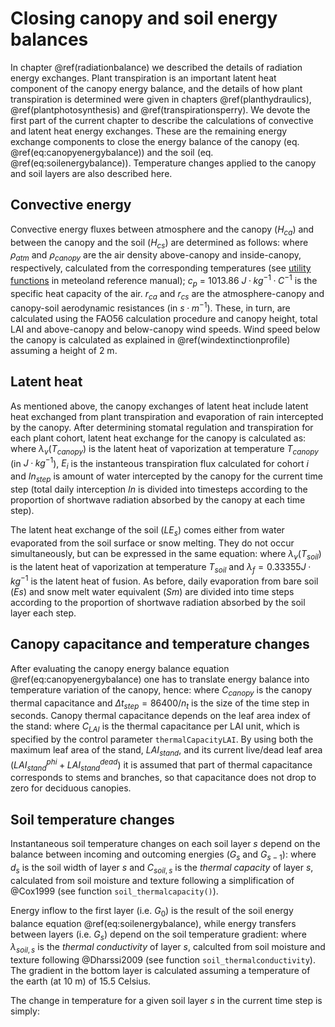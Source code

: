 # Closing canopy and soil energy balances {#closecanopysoilenergybalance}

In chapter \@ref(radiationbalance) we described the details of radiation energy exchanges. Plant transpiration is an important latent heat component of the canopy energy balance, and the details of how plant transpiration is determined were given in chapters \@ref(planthydraulics), \@ref(plantphotosynthesis) and \@ref(transpirationsperry). We devote the first part of the current chapter to describe the calculations of convective and latent heat energy exchanges. These are the remaining energy exchange components to close the energy balance of the canopy (eq. \@ref(eq:canopyenergybalance)) and the soil (eq. \@ref(eq:soilenergybalance)). Temperature changes applied to the canopy and soil layers are also described here.

## Convective energy

Convective energy fluxes between atmosphere and the canopy ($H_{ca}$) and between the canopy and the soil ($H_{cs}$) are determined as follows:
\begin{eqnarray}
H_{ca} &=& \frac{\rho_{atm} \cdot c_p}{r_{ca}}\cdot (T_{canopy} - T_{atm}) \\
H_{cs} &=& \frac{\rho_{canopy} \cdot c_p}{r_{cs}}\cdot (T_{canopy} - T_{soil})
\end{eqnarray}
where $\rho_{atm}$ and $\rho_{canopy}$ are the air density above-canopy and inside-canopy, respectively, calculated from the corresponding temperatures (see [utility functions](http://vegmod.ctfc.cat/meteolandbook/miscellaneous.html#physicalutils) in meteoland reference manual); $c_{p}$ = 1013.86 $J·kg^{-1}·C^{-1}$ is the specific heat capacity of the air. $r_{ca}$ and $r_{cs}$ are the atmosphere-canopy and canopy-soil aerodynamic resistances (in $s·m^{-1}$). These, in turn, are calculated using the FAO56 calculation procedure and canopy height, total LAI and above-canopy and below-canopy wind speeds. Wind speed below the canopy is calculated as explained in \@ref(windextinctionprofile) assuming a height of 2 m.

## Latent heat
As mentioned above, the canopy exchanges of latent heat include latent heat exchanged from plant transpiration and evaporation of rain intercepted by the canopy. After determining stomatal regulation and transpiration for each plant cohort, latent heat exchange for the canopy is calculated as:
\begin{equation}
LE_{c} = \lambda_v(T_{canopy}) \left(In_{step} + \sum_{i}{E_i} \right)
\end{equation}
where $\lambda_v(T_{canopy})$ is the latent heat of vaporization at temperature $T_{canopy}$ (in $J·kg^{-1}$), $E_i$ is the instanteous transpiration flux calculated for cohort $i$ and $In_{step}$ is amount of water intercepted by the canopy for the current time step (total daily interception $In$ is divided into timesteps according to the proportion of shortwave radiation absorbed by the canopy at each time step).

The latent heat exchange of the soil ($LE_s$) comes either from water evaporated from the soil surface or snow melting. They do not occur simultaneously, but can be expressed in the same equation:
\begin{equation}
LE_s = \lambda_v(T_{soil}) \cdot Es_{step} + \lambda_{f} \cdot Sm_{step}
\end{equation}
where $\lambda_v(T_{soil})$ is the latent heat of vaporization at temperature $T_{soil}$ and $\lambda_{f} = 0.33355J·kg^{-1}$ is the latent heat of fusion. As before, daily evaporation from bare soil ($Es$) and snow melt water equivalent ($Sm$) are divided into time steps according to the proportion of shortwave radiation absorbed by the soil layer each step.

## Canopy capacitance and temperature changes {#canopycapacitancetemperature}

After evaluating the canopy energy balance equation \@ref(eq:canopyenergybalance) one has to translate energy balance into temperature variation of the canopy, hence:
\begin{equation}
\Delta T_{canopy} =  \Delta t_{step} \cdot \frac{K_{abs,ca} + (L_{abs,ca} - L_{em,c}) + (L_{abs,cs} - L_{em,c}) - LE_{c} - H_{ca} - H_{cs}}{C_{canopy}}
\end{equation}
where $C_{canopy}$ is the canopy thermal capacitance and $\Delta t_{step} = 86400/n_t$ is the size of the time step in seconds. Canopy thermal capacitance depends on the leaf area index of the stand:
\begin{equation}
C_{canopy} = C_{LAI} \cdot \frac{0.8 \cdot LAI_{stand} + 1.2 \cdot (LAI_{stand}^{phi} + \cdot LAI_{stand}^{dead})}{2}
\end{equation}
where $C_{LAI}$ is the thermal capacitance per LAI unit, which is specified by the control parameter `thermalCapacityLAI`. By using both the maximum leaf area of the stand, $LAI_{stand}$, and its current live/dead leaf area ($LAI_{stand}^{phi}+LAI_{stand}^{dead}$) it is assumed that part of thermal capacitance corresponds to stems and branches, so that capacitance does not drop to zero for deciduous canopies.

## Soil temperature changes

Instantaneous soil temperature changes on each soil layer $s$ depend on the balance between incoming and outcoming energies ($G_s$ and $G_{s-1}$):
\begin{equation}
C_{soil,s} \cdot \frac{\delta T_{soil,s}}{\delta t} = \frac{G_s - G_{s-1}}{d_s}
\end{equation}
where $d_s$ is the soil width of layer $s$ and $C_{soil,s}$ is the *thermal capacity* of layer $s$, calculated from soil moisture and texture following a simplification of @Cox1999 (see function `soil_thermalcapacity()`).

Energy inflow to the first layer (i.e. $G_0$) is the result of the soil energy balance equation \@ref(eq:soilenergybalance), while energy transfers between layers (i.e. $G_s$) depend on the soil temperature gradient:
\begin{eqnarray}
G_0 &=&  K_{abs,sa} + L_{abs,sa} - L_{em,s} + L_{abs,sc} + H_{cs} - LE_{s} \\
G_k &=& \lambda_{soil,s} \cdot \frac{\delta T_{soil,s}}{\delta z}
\end{eqnarray}
where $\lambda_{soil,s}$ is the *thermal conductivity* of layer $s$, calculted from soil moisture and texture following @Dharssi2009 (see function `soil_thermalconductivity`). The gradient in the bottom layer is calculated assuming a temperature of the earth (at 10 m) of 15.5 Celsius.

The change in temperature for a given soil layer $s$ in the current time step is simply:
\begin{equation}
\Delta T_{soil,s} = \Delta t_{step} \cdot \frac{\delta T_{soil,s}}{\delta t}
\end{equation}